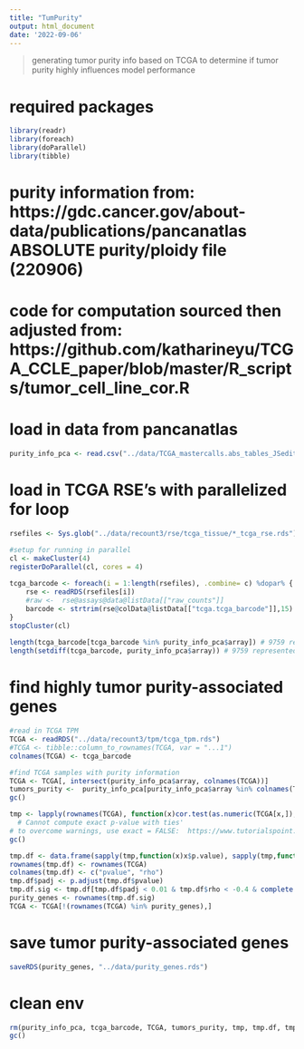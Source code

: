 ```yaml
---
title: "TumPurity"
output: html_document
date: '2022-09-06'
---
```


> generating tumor purity info based on TCGA to determine if tumor purity highly influences model performance

# required packages
```r
library(readr)
library(foreach)
library(doParallel)
library(tibble)
```

# purity information from: https://gdc.cancer.gov/about-data/publications/pancanatlas ABSOLUTE purity/ploidy file (220906)
# code for computation sourced then adjusted from: https://github.com/katharineyu/TCGA_CCLE_paper/blob/master/R_scripts/tumor_cell_line_cor.R

# load in data from pancanatlas
```r
purity_info_pca <- read.csv("../data/TCGA_mastercalls.abs_tables_JSedit.fixed.csv")
```

# load in TCGA RSE's with parallelized for loop
```r
rsefiles <- Sys.glob("../data/recount3/rse/tcga_tissue/*_tcga_rse.rds")

#setup for running in parallel
cl <- makeCluster(4)
registerDoParallel(cl, cores = 4)
  
tcga_barcode <- foreach(i = 1:length(rsefiles), .combine= c) %dopar% { #run loops in parallel, outputs a combined list
    rse <- readRDS(rsefiles[i])
    #raw <-  rse@assays@data@listData[["raw_counts"]]
    barcode <- strtrim(rse@colData@listData[["tcga.tcga_barcode"]],15)
}
stopCluster(cl) 
  
length(tcga_barcode[tcga_barcode %in% purity_info_pca$array]) # 9759 represented, 336 not
length(setdiff(tcga_barcode, purity_info_pca$array)) # 9759 represented, 336 not
```

# find highly tumor purity-associated genes
```r
#read in TCGA TPM
TCGA <- readRDS("../data/recount3/tpm/tcga_tpm.rds") 
#TCGA <- tibble::column_to_rownames(TCGA, var = "...1")
colnames(TCGA) <- tcga_barcode

#find TCGA samples with purity information
TCGA <- TCGA[, intersect(purity_info_pca$array, colnames(TCGA))]
tumors_purity <-  purity_info_pca[purity_info_pca$array %in% colnames(TCGA), ]
gc()

tmp <- lapply(rownames(TCGA), function(x)cor.test(as.numeric(TCGA[x,]),tumors_purity$purity, method = "s", exact = FALSE)) # returned lots of warnings 'Warning in cor.test.default(as.numeric(TCGA[x, ]), tumors_purity$purity,  :
  # Cannot compute exact p-value with ties'
# to overcome warnings, use exact = FALSE:  https://www.tutorialspoint.com/how-to-avoid-the-warning-cannot-compute-exact-p-value-with-ties-while-perform-correlation-test-for-spearman-s-correlation-in-r#:~:text=Since%20the%20spearman%20correlation%20coefficient,test%20function.
gc()

tmp.df <- data.frame(sapply(tmp,function(x)x$p.value), sapply(tmp,function(x)x$estimate))
rownames(tmp.df) <- rownames(TCGA)
colnames(tmp.df) <- c("pvalue", "rho")
tmp.df$padj <- p.adjust(tmp.df$pvalue)
tmp.df.sig <- tmp.df[tmp.df$padj < 0.01 & tmp.df$rho < -0.4 & complete.cases(tmp.df),]
purity_genes <- rownames(tmp.df.sig)
TCGA <- TCGA[!(rownames(TCGA) %in% purity_genes),]
```

# save tumor purity-associated genes
```r
saveRDS(purity_genes, "../data/purity_genes.rds")
```


# clean env
```r
rm(purity_info_pca, tcga_barcode, TCGA, tumors_purity, tmp, tmp.df, tmp.df.sig, purity_genes, tcga_rse)
gc()
```